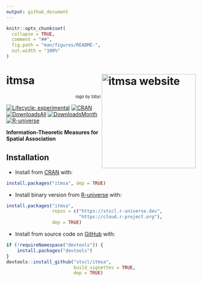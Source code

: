 ```yaml
---
output: github_document
---
```


<!-- README.md is generated from README.Rmd. Please edit that file -->

```r
knitr::opts_chunk$set(
  collapse = TRUE,
  comment = "##",
  fig.path = "man/figures/README-",
  out.width = "100%"
)
```

# itmsa <a href="https://stscl.github.io/itmsa/"><img src="man/figures/logo.png" align="right" height="250" alt="itmsa website" /></a>

<p align="right"; style="font-size:11px">logo by Sibyl</p>

<!-- badges: start -->
[![Lifecycle: experimental](https://img.shields.io/badge/lifecycle-experimental-cyan.svg)](https://lifecycle.r-lib.org/articles/stages.html#experimental)
[![CRAN](https://www.r-pkg.org/badges/version/itmsa)](https://CRAN.R-project.org/package=itmsa)
[![DownloadsAll](https://badgen.net/cran/dt/itmsa?color=orange)](https://CRAN.R-project.org/package=itmsa)
[![DownloadsMonth](https://cranlogs.r-pkg.org/badges/itmsa)](https://CRAN.R-project.org/package=itmsa)
[![R-universe](https://stscl.r-universe.dev/badges/itmsa?color=cyan)](https://stscl.r-universe.dev/itmsa)
<!-- badges: end -->

**Information-Theoretic Measures for Spatial Association**

## Installation

- Install from [CRAN](https://CRAN.R-project.org/package=itmsa) with:

``` r
install.packages("itmsa", dep = TRUE)
```

- Install binary version from [R-universe](https://stscl.r-universe.dev/sshicm) with:

``` r
install.packages("itmsa",
                 repos = c("https://stscl.r-universe.dev",
                           "https://cloud.r-project.org"),
                 dep = TRUE)
```

- Install from source code on [GitHub](https://github.com/stscl/itmsa) with:

```r
if (!requireNamespace("devtools")) {
    install.packages("devtools")
}
devtools::install_github("stscl/itmsa",
                         build_vignettes = TRUE,
                         dep = TRUE)
```
